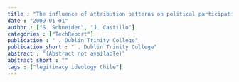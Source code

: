 ```yaml
---
title : "The influence of attribution patterns on political participation in comparative perspective"
date : "2009-01-01"
author : ["S. Schneider", "J. Castillo"]
categories : ["TechReport"]
publication : " . Dublin Trinity College"
publication_short : " . Dublin Trinity College"
abstract : "(Abstract not available)"
abstract_short : ""
tags : ["legitimacy ideology Chile"]
---
```

